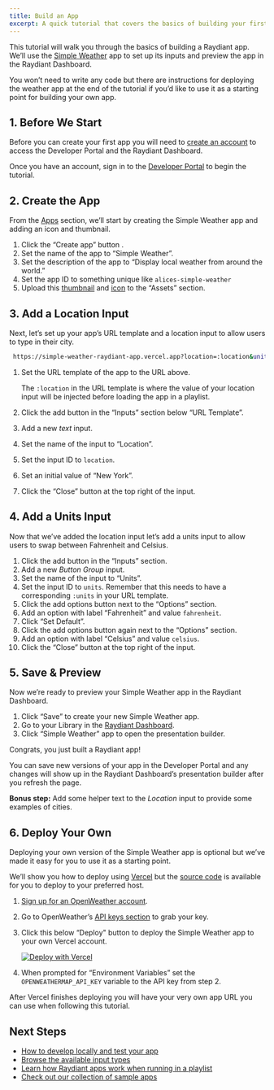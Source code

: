 ```yaml
---
title: Build an App
excerpt: A quick tutorial that covers the basics of building your first app.
---
```


This tutorial will walk you through the basics of building a Raydiant app. We’ll use the [Simple Weather](https://simple-weather-raydiant-app.vercel.app/?location=New%20York) app to set up its inputs and preview the app in the Raydiant Dashboard.

You won’t need to write any code but there are instructions for deploying the weather app at the end of the tutorial if you’d like to use it as a starting point for building your own app.

## 1. Before We Start

Before you can create your first app you will need to [create an account](/docs/get-started/create-an-account) to access the Developer Portal and the Raydiant Dashboard.

Once you have an account, sign in to the [Developer Portal](https://developers.raydiant.com) to begin the tutorial.

## 2. Create the App

From the [Apps](https://developers.raydiant.com/apps) section, we’ll start by creating the Simple Weather app and adding an icon and thumbnail.

1. Click the “Create app” button <RaydiantIcon name="add" />.
2. Set the name of the app to “Simple Weather”.
3. Set the description of the app to “Display local weather from around the world.”
4. Set the app ID to something unique like `alices-simple-weather`
5. Upload this <a href="/docs-static/simple-weather-thumbnail.jpg" download>thumbnail</a> and <a href="/docs-static/simple-weather-icon.jpg" download>icon</a> to the “Assets” section.

## 3. Add a Location Input

Next, let’s set up your app’s URL template and a location input to allow users to type in their city.

```bash
 https://simple-weather-raydiant-app.vercel.app?location=:location&units=:units
```

1. Set the URL template of the app to the URL above.

   The `:location` in the URL template is where the value of your location input will be injected before loading the app in a playlist.

2. Click the add button <RaydiantIcon name="add" /> in the “Inputs” section below “URL Template”.
3. Add a new _text_ input.
4. Set the name of the input to “Location”.
5. Set the input ID to `location`.
6. Set an initial value of “New York”.
7. Click the “Close” button <RaydiantIcon name="close" /> at the top right of the input.

## 4. Add a Units Input

Now that we’ve added the location input let’s add a units input to allow users to swap between Fahrenheit and Celsius.

1. Click the add button <RaydiantIcon name="add" /> in the “Inputs” section.
2. Add a new _Button Group_ input.
3. Set the name of the input to “Units”.
4. Set the input ID to `units`. Remember that this needs to have a corresponding `:units` in your URL template.
5. Click the add options button <RaydiantIcon name="add" /> next to the “Options” section.
6. Add an option with label “Fahrenheit” and value `fahrenheit`.
7. Click “Set Default”.
8. Click the add options button <RaydiantIcon name="add" /> again next to the “Options” section.
9. Add an option with label “Celsius” and value `celsius`.
10. Click the “Close” button <RaydiantIcon name="close" /> at the top right of the input.

## 5. Save & Preview

Now we’re ready to preview your Simple Weather app in the Raydiant Dashboard.

1. Click “Save” to create your new Simple Weather app.
2. Go to your Library in the [Raydiant Dashboard](https://dash.raydiant.com/library).
3. Click “Simple Weather” app to open the presentation builder.

Congrats, you just built a Raydiant app!

You can save new versions of your app in the Developer Portal and any changes will show up in the Raydiant Dashboard’s presentation builder after you refresh the page.

**Bonus step:** Add some helper text to the _Location_ input to provide some examples of cities.

## 6. Deploy Your Own

Deploying your own version of the Simple Weather app is optional but we’ve made it easy for you to use it as a starting point.

We’ll show you how to deploy using [Vercel](https://vercel.com) but the [source code](https://github.com/mirainc/simple-weather-app) is available for you to deploy to your preferred host.

1. [Sign up for an OpenWeather account](https://home.openweathermap.org/users/sign_up).
2. Go to OpenWeather’s [API keys section](https://home.openweathermap.org/api_keys) to grab your key.
3. Click this below “Deploy" button to deploy the Simple Weather app to your own Vercel account.

   <a href="https://vercel.com/new/clone?repository-url=https%3A%2F%2Fgithub.com%2Fmirainc%2Fsimple-weather-app&env=OPENWEATHERMAP_API_KEY&envDescription=OpenWeather%20API%20key&envLink=https%3A%2F%2Fhome.openweathermap.org%2F&redirect-url=https%3A%2F%2Fdevelopers.raydiant.com%2Fdocs%2Fget-started%2Fbuild-an-app">
     <img src="https://vercel.com/button" alt="Deploy with Vercel" />
   </a>

4. When prompted for “Environment Variables” set the `OPENWEATHERMAP_API_KEY` variable to the API key from step 2.

After Vercel finishes deploying you will have your very own app URL you can use when following this tutorial.

## Next Steps

- [How to develop locally and test your app](/docs/get-started/development)
- [Browse the available input types](/docs/inputs)
- [Learn how Raydiant apps work when running in a playlist](/docs/get-started/app-lifecycle)
- [Check out our collection of sample apps](/docs/get-started/sample-apps)
